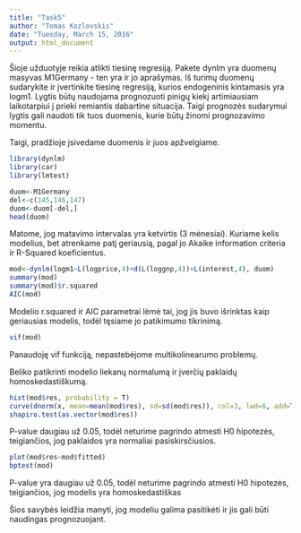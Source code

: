 ```yaml
---
title: "Task5"
author: "Tomas Kozlovskis"
date: "Tuesday, March 15, 2016"
output: html_document
---
```

Šioje užduotyje reikia atlikti tiesinę regresiją. Pakete dynlm yra duomenų masyvas M1Germany - ten yra ir jo aprašymas. Iš turimų duomenų sudarykite ir įvertinkite tiesinę regresiją, kurios endogeninis kintamasis yra logm1. Lygtis būtų naudojama prognozuoti pinigų kiekį artimiausiam laikotarpiui į prieki remiantis dabartine situacija. Taigi prognozės sudarymui lygtis gali naudoti tik tuos duomenis, kurie būtų žinomi prognozavimo momentu.


Taigi, pradžioje įsivedame duomenis ir juos apžvelgiame.
```r
library(dynlm)
library(car)
library(lmtest)

duom<-M1Germany
del<-c(145,146,147)
duom<-duom[-del,]
head(duom)
```

Matome, jog matavimo intervalas yra ketvirtis (3 mėnesiai). Kuriame kelis modelius, bet atrenkame patį geriausią, pagal jo Akaike information criteria ir R-Squared koeficientus.

```r
mod<-dynlm(logm1~L(logprice,4)+d(L(loggnp,4))+L(interest,4), duom)
summary(mod)
summary(mod)$r.squared
AIC(mod)
```

Modelio r.squared ir AIC parametrai lėmė tai, jog jis buvo išrinktas kaip geriausias modelis, todėl tęsiame jo patikimumo tikrinimą. 

```r
vif(mod)
```

Panaudoję vif funkciją, nepastebėjome multikolinearumo problemų.

Beliko patikrinti modelio liekanų normalumą ir įverčių paklaidų homoskedastiškumą.

```r
hist(mod$res, probability = T)
curve(dnorm(x, mean=mean(mod$res), sd=sd(mod$res)), col=3, lwd=6, add=TRUE)
shapiro.test(as.vector(mod$res))
```

P-value daugiau už 0.05, todėl neturime pagrindo atmesti H0 hipotezės, teigiančios, jog paklaidos yra normaliai pasiskirsčiusios.

```r
plot(mod$res~mod$fitted)
bptest(mod)
```

P-value yra daugiau už 0.05, todėl neturime pagrindo atmesti H0 hipotezės, teigiančios, jog modelis yra homoskedastiškas

Šios savybės leidžia manyti, jog modeliu galima pasitikėti ir jis gali būti naudingas prognozuojant.